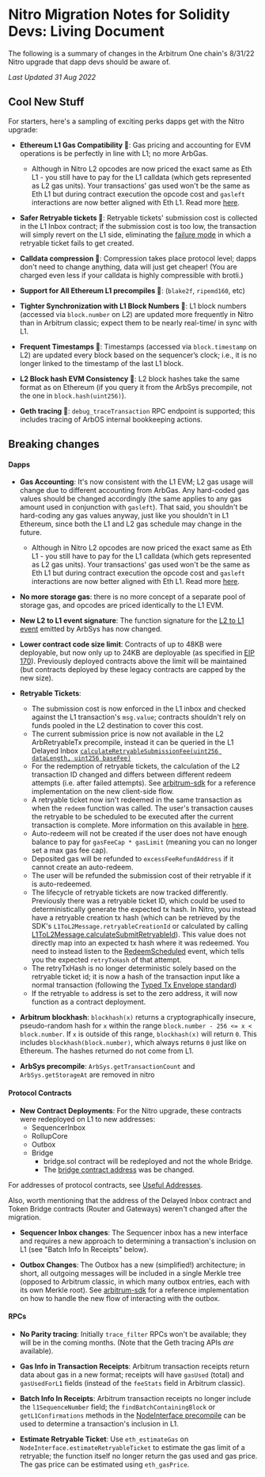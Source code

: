 # Nitro Migration Notes for Solidity Devs: Living Document

The following is a summary of changes in the Arbitrum One chain's 8/31/22 Nitro upgrade that dapp devs should be aware of.

_Last Updated 31 Aug 2022_

## Cool New Stuff

For starters, here's a sampling of exciting perks dapps get with the Nitro upgrade:

- **Ethereum L1 Gas Compatibility 🥳**: Gas pricing and accounting for EVM operations is be perfectly in line with L1; no more ArbGas.

  - Although in Nitro L2 opcodes are now priced the exact same as Eth L1 - you still have to pay for the L1 calldata (which gets represented as L2 gas units). Your transactions' gas used won't be the same as Eth L1 but during contract execution the opcode cost and `gasleft` interactions are now better aligned with Eth L1. Read more [here](https://medium.com/offchainlabs/understanding-arbitrum-2-dimensional-fees-fd1d582596c9).

- **Safer Retryable tickets 🥳**: Retryable tickets' submission cost is collected in the L1 Inbox contract; if the submission cost is too low, the transaction will simply revert on the L1 side, eliminating the [failure mode](https://developer.offchainlabs.com/docs/l1_l2_messages#important-note-about-base-submission-fee) in which a retryable ticket fails to get created.

- **Calldata compression 🥳**: Compression takes place protocol level; dapps don't need to change anything, data will just get cheaper! (You are charged even less if your calldata is highly compressible with brotli.)

- **Support for All Ethereum L1 precompiles 🥳**: (`blake2f`, `ripemd160`, etc)

- **Tighter Synchronization with L1 Block Numbers 🥳**: L1 block numbers (accessed via `block.number` on L2) are updated more frequently in Nitro than in Arbitrum classic; expect them to be nearly real-time/ in sync with L1.

- **Frequent Timestamps 🥳**: Timestamps (accessed via `block.timestamp` on L2) are updated every block based on the sequencer’s clock; i.e., it is no longer linked to the timestamp of the last L1 block.

- **L2 Block hash EVM Consistency 🥳**: L2 block hashes take the same format as on Ethereum (if you query it from the ArbSys precompile, not the one in `block.hash(uint256)`).

- **Geth tracing 🥳**: `debug_traceTransaction` RPC endpoint is supported; this includes tracing of ArbOS internal bookkeeping actions.

## Breaking changes

#### Dapps

- **Gas Accounting**: It's now consistent with the L1 EVM; L2 gas usage will change due to different accounting from ArbGas. Any hard-coded gas values should be changed accordingly (the same applies to any gas amount used in conjunction with `gasleft`). That said, you shouldn't be hard-coding any gas values anyway, just like you shouldn't in L1 Ethereum, since both the L1 and L2 gas schedule may change in the future.

  - Although in Nitro L2 opcodes are now priced the exact same as Eth L1 - you still have to pay for the L1 calldata (which gets represented as L2 gas units). Your transactions' gas used won't be the same as Eth L1 but during contract execution the opcode cost and `gasleft` interactions are now better aligned with Eth L1. Read more [here](https://medium.com/offchainlabs/understanding-arbitrum-2-dimensional-fees-fd1d582596c9).

- **No more storage gas**: there is no more concept of a separate pool of storage gas, and opcodes are priced identically to the L1 EVM.

- **New L2 to L1 event signature**: The function signature for the [L2 to L1 event](../arbos/precompiles.mdx#ArbSys) emitted by ArbSys has now changed.

- **Lower contract code size limit**: Contracts of up to 48KB were deployable, but now only up to 24KB are deployable (as specified in [EIP 170](https://eips.ethereum.org/EIPS/eip-170)). Previously deployed contracts above the limit will be maintained (but contracts deployed by these legacy contracts are capped by the new size).

- **Retryable Tickets**:
  - The submission cost is now enforced in the L1 inbox and checked against the L1 transaction's `msg.value`; contracts shouldn't rely on funds pooled in the L2 destination to cover this cost.
  - The current submission price is now not available in the L2 ArbRetryableTx precompile, instead it can be queried in the L1 Delayed Inbox [`calculateRetryableSubmissionFee(uint256 dataLength, uint256 baseFee)`](https://github.com/OffchainLabs/nitro/blob/01412b3cd0fca28bf9931407ca1ccfeb8714d478/contracts/src/bridge/Inbox.sol#L262)
  - For the redemption of retryable tickets, the calculation of the L2 transaction ID changed and differs between different redeem attempts (i.e. after failed attempts). See [arbitrum-sdk](https://github.com/offchainlabs/arbitrum-sdk/tree/c-nitro-stable) for a reference implementation on the new client-side flow.
  - A retryable ticket now isn't redeemed in the same transaction as when the `redeem` function was called. The user's transaction causes the retryable to be scheduled to be executed after the current transaction is complete. More information on this available in [here](../arbos/arbos#redeeming-a-retryable).
  - Auto-redeem will not be created if the user does not have enough balance to pay for `gasFeeCap * gasLimit` (meaning you can no longer set a max gas fee cap).
  - Deposited gas will be refunded to `excessFeeRefundAddress` if it cannot create an auto-redeem.
  - The user will be refunded the submission cost of their retryable if it is auto-redeemed.
  - The lifecycle of retryable tickets are now tracked differently. Previously there was a retryable ticket ID, which could be used to deterministically generate the expected tx hash. In Nitro, you instead have a retryable creation tx hash (which can be retrieved by the SDK's `L1ToL2Message.retryableCreationId` or calculated by calling [L1ToL2Message.calculateSubmitRetryableId](https://github.com/OffchainLabs/arbitrum-sdk/blob/105bf73cb788231b6e63c510713f460b36699fcd/src/lib/message/L1ToL2Message.ts#L109-L155)). This value does not directly map into an expected tx hash where it was redeemed. You need to instead listen to the [RedeemScheduled](https://github.com/OffchainLabs/nitro/blob/ec70ed7527597e7e1e8380a59c07e8449885e408/contracts/src/precompiles/ArbRetryableTx.sol#L85-L93) event, which tells you the expected `retryTxHash` of that attempt.
  - The retryTxHash is no longer deterministic solely based on the retryable ticket id; it is now a hash of the transaction input like a normal transaction (following the [Typed Tx Envelope standard](https://eips.ethereum.org/EIPS/eip-2718))
  - If the retryable `to` address is set to the zero address, it will now function as a contract deployment.
- **Arbitrum blockhash**: `blockhash(x)` returns a cryptographically insecure, pseudo-random hash for `x` within the range `block.number - 256 <= x < block.number`. If `x` is outside of this range, `blockhash(x)` will return `0`. This includes `blockhash(block.number)`, which always returns `0` just like on Ethereum. The hashes returned do not come from L1.
- **ArbSys precompile**: `ArbSys.getTransactionCount` and `ArbSys.getStorageAt` are removed in nitro

#### Protocol Contracts

- **New Contract Deployments**: For the Nitro upgrade, these contracts were redeployed on L1 to new addresses:
  - SequencerInbox
  - RollupCore
  - Outbox
  - Bridge
    - bridge.sol contract will be redeployed and not the whole Bridge.
    - The [bridge contract address](https://etherscan.io/address/0x011B6E24FfB0B5f5fCc564cf4183C5BBBc96D515) was be changed.

For addresses of protocol contracts, see [Useful Addresses](../useful-addresses.mdx).

Also, worth mentioning that the address of the Delayed Inbox contract and Token Bridge contracts (Router and Gateways) weren't changed after the migration.

- **Sequencer Inbox changes**: The Sequencer inbox has a new interface and requires a new approach to determining a transaction's inclusion on L1 (see "Batch Info In Receipts" below).

- **Outbox Changes**: The Outbox has a new (simplified!) architecture; in short, all outgoing messages will be included in a single Merkle tree (opposed to Arbitrum classic, in which many outbox entries, each with its own Merkle root). See [arbitrum-sdk](https://github.com/offchainlabs/arbitrum-sdk/tree/c-nitro) for a reference implementation on how to handle the new flow of interacting with the outbox.

#### RPCs

- **No Parity tracing**: Initially `trace_filter` RPCs won't be available; they will be in the coming months. (Note that the Geth tracing APIs _are_ available).

- **Gas Info in Transaction Receipts**: Arbitrum transaction receipts return data about gas in a new format; receipts will have `gasUsed` (total) and `gasUsedForL1` fields (instead of the `feeStats` field in Arbitrum classic).

- **Batch Info In Receipts**: Arbitrum transaction receipts no longer include the `l1SequenceNumber` field; the `findBatchContainingBlock` or `getL1Confirmations` methods in the [NodeInterface precompile](../arbos/gas#nodeinterfacesol) can be used to determine a transaction's inclusion in L1.

- **Estimate Retryable Ticket**: Use `eth_estimateGas` on `NodeInterface.estimateRetryableTicket` to estimate the gas limit of a retryable; the function itself no longer return the gas used and gas price. The gas price can be estimated using `eth_gasPrice`.
